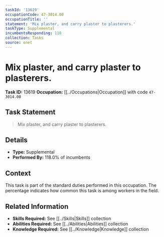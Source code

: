 ```yaml
---
taskId: '13619'
occupationCode: 47-3014.00
occupationTitle: ''
statement: 'Mix plaster, and carry plaster to plasterers.'
taskType: Supplemental
incumbentsResponding: 118
collection: Tasks
source: onet
---
```

# Mix plaster, and carry plaster to plasterers.

**Task ID:** 13619
**Occupation:** [[../Occupations|Occupation]] with code `47-3014.00`

## Task Statement

> Mix plaster, and carry plaster to plasterers.

## Details

- **Type:** Supplemental
- **Performed By:** 118.0% of incumbents

## Context

This task is part of the standard duties performed in this occupation. The percentage indicates how common this task is among workers in the field.

## Related Information

- **Skills Required:** See [[../Skills|Skills]] collection
- **Abilities Required:** See [[../Abilities|Abilities]] collection
- **Knowledge Required:** See [[../Knowledge|Knowledge]] collection
